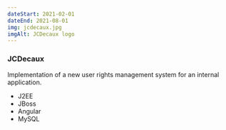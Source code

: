 ```yaml
---
dateStart: 2021-02-01
dateEnd: 2021-08-01
img: jcdecaux.jpg
imgAlt: JCDecaux logo
---
```



### JCDecaux

Implementation of a new user rights management system for an internal application.

- <Icon name="mdi:language-java" /> J2EE
- <Icon name="mdi:language-java" /> JBoss
- <Icon name="simple-icons:angular" /> Angular
- <Icon name="simple-icons:mysql" /> MySQL
